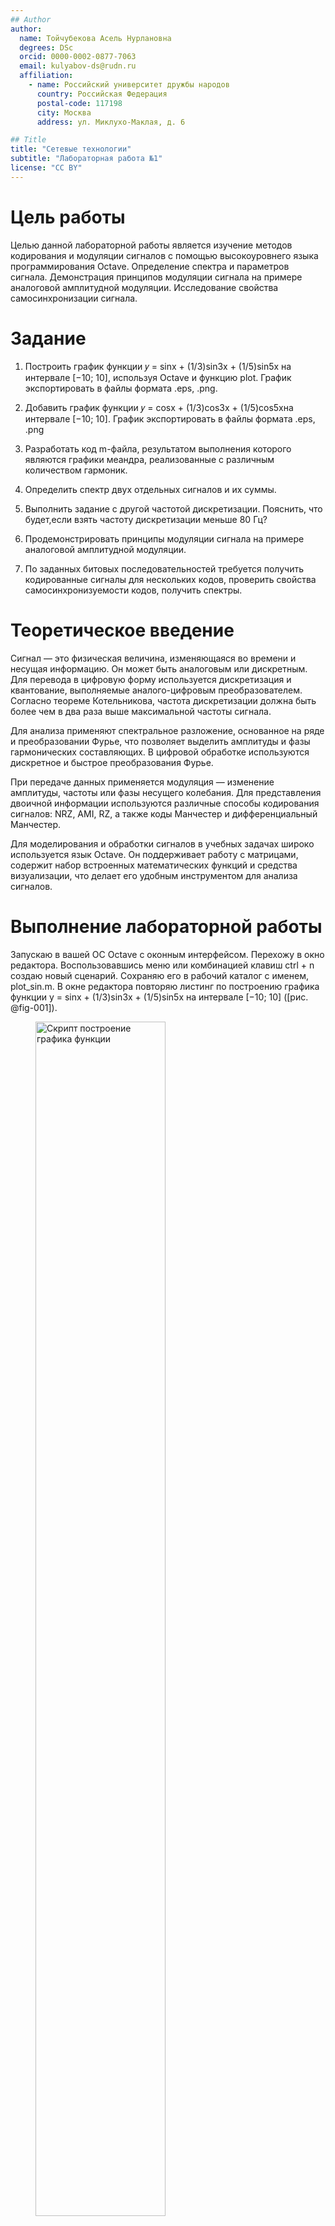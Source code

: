```yaml
---
## Author
author:
  name: Тойчубекова Асель Нурлановна
  degrees: DSc
  orcid: 0000-0002-0877-7063
  email: kulyabov-ds@rudn.ru
  affiliation:
    - name: Российский университет дружбы народов
      country: Российская Федерация
      postal-code: 117198
      city: Москва
      address: ул. Миклухо-Маклая, д. 6

## Title
title: "Сетевые технологии"
subtitle: "Лабораторная работа №1"
license: "CC BY"
---
```


# Цель работы

Целью данной лабораторной работы является изучение методов кодирования и модуляции сигналов с помощью высокоуровнего языка программирования Octave. Определение спектра и параметров
сигнала. Демонстрация принципов модуляции сигнала на примере аналоговой амплитудной модуляции. Исследование свойства самосинхронизации сигнала.

# Задание

1. Построить график функции 𝑦 = sinx + (1/3)sin3x + (1/5)sin5x на интервале
[−10; 10], используя Octave и функцию plot. График экспортировать в файлы формата .eps, .png.

2. Добавить график функции 𝑦 = cosx + (1/3)cos3x + (1/5)cos5xна интервале
[−10; 10]. График экспортировать в файлы формата .eps, .png

3. Разработать код m-файла, результатом выполнения которого являются графики меандра, реализованные с различным количеством гармоник.

4. Определить спектр двух отдельных сигналов и их суммы.

5. Выполнить задание с другой частотой дискретизации. Пояснить, что будет,если взять частоту дискретизации меньше 80 Гц?

6. Продемонстрировать принципы модуляции сигнала на примере аналоговой амплитудной модуляции.

7. По заданных битовых последовательностей требуется получить кодированные сигналы для нескольких кодов, проверить свойства самосинхронизуемости кодов, получить спектры.

# Теоретическое введение

Сигнал — это физическая величина, изменяющаяся во времени и несущая информацию. Он может быть аналоговым или дискретным. Для перевода в цифровую форму используется дискретизация и квантование, выполняемые аналого-цифровым преобразователем. Согласно теореме Котельникова, частота дискретизации должна быть более чем в два раза выше максимальной частоты сигнала.

Для анализа применяют спектральное разложение, основанное на ряде и преобразовании Фурье, что позволяет выделить амплитуды и фазы гармонических составляющих. В цифровой обработке используются дискретное и быстрое преобразования Фурье.

При передаче данных применяется модуляция — изменение амплитуды, частоты или фазы несущего колебания. Для представления двоичной информации используются различные способы кодирования сигналов: NRZ, AMI, RZ, а также коды Манчестер и дифференциальный Манчестер.

Для моделирования и обработки сигналов в учебных задачах широко используется язык Octave. Он поддерживает работу с матрицами, содержит набор встроенных математических функций и средства визуализации, что делает его удобным инструментом для анализа сигналов.

# Выполнение лабораторной работы

Запускаю в вашей ОС Octave с оконным интерфейсом. Перехожу в окно редактора. Воспользовавшись меню или комбинацией клавиш ctrl + n создаю новый сценарий. Сохраняю его в  рабочий каталог с именем, plot_sin.m. В окне редактора повторяю листинг по построению графика функции y = sinx + (1/3)sin3x + (1/5)sin5x на интервале [−10; 10] ([рис. @fig-001]).

![Скрипт построение графика функции](image/1.png){#fig-001 width=70%}

Запускаю сценарий на выполнение. В качестве результата выполнения кода открылось окно с построенным графиком и в рабочем каталоге появились файлы с графиками в форматах .eps, .png. ([рис. @fig-002]).

![графика функции y = sinx + (1/3)sin3x + (1/5)sin5x на интервале [−10; 10]](image/2.png){#fig-002 width=70%}

Сохраняю сценарий под другим названием и изменяю его так, чтобы на одном графике располагались отличающиеся по типу линий графики функций y = cosx + (1/3)cos3x + (1/5)cos5x на интервале [−10; 10]. ([рис. @fig-003]).

![ Скрипт построения графика функций y1 и y2 на интервале [−10; 10]](image/3.png){#fig-003 width=70%}

Итоговое изображение ([рис. @fig-004).

![ Графика функций y1 и y2 на интервале [−10; 10]](image/4.png){#fig-004 width=70%}

Создаю новый сценарий и сохраните его в рабочий каталог с именем, meandr.m. В коде созданного сценария задаю начальные значения ([рис. @fig-005).

![ Задание начальные значения](image/5.png){#fig-005 width=70%}

Разложение импульсного сигнала в форме меандра в частичный ряд Фурье можно задать формулой. Гармоники, образующие меандр, имеют амплитуду, обратно пропорциональную номеру соответствующей гармоники в спектре. ([рис. @fig-006).

![ Формула разложение импульсного сигнала ](image/6.png){#fig-006 width=70%}

Далее задаю массив значений гармоник массив элементов ряда. ([рис. @fig-007).

![ Задание массив значений гармоник массив элементов ряда ](image/7.png){#fig-007 width=70%}

Далее для построения в одном окне отдельных графиков меандра с различным количеством гармоник реализую суммирование ряда с накоплением и воспользуюсь функциями subplot и plot для построения графиков. ([рис. @fig-008).

![ Функциями subplot и plot для построения графиков](image/8.png){#fig-008 width=70%}

Экспортирую полученный график в файл в формате .png. ([рис. @fig-009).

![ Создание файла в формате .png ](image/9.png){#fig-009 width=70%}

Итоговый график. ([рис. @fig-010).

![ Графики меандра, содержащего различное число гармоник ](image/10.png){#fig-010 width=70%}

В рабочем каталоге создаю каталог spectre1 и в нём новый сценарий с именем, spectre.m. В коде созданного сценария задаю начальные значения. ([рис. @fig-011).

![ Задание начальных значений ](image/11.png){#fig-011 width=70%}

Далее в коде задаю два синусоидальных сигнала разной частоты. ([рис. @fig-012).

![ Задание два синусоидальных сигнала ](image/12.png){#fig-012 width=70%}

Строю графики сигналов. ([рис. @fig-013).

![ График сигналов ](image/13.png){#fig-013 width=70%}

Итоговый график. ([рис. @fig-014).

![ Два синусоидальных сигнала разной частоты ](image/14.png){#fig-014 width=70%}

С помощью быстрого преобразования Фурье нахожу спектры сигналов, добавив в файл spectre.m следующий код. ([рис. @fig-015).

![ Нахождения спектра сигналов ](image/15.png){#fig-015 width=70%}

Учитывая реализацию преобразования Фурье, корректирую график спектра: отбрасываю дублирующие отрицательные частоты, а также принимаю в расчёт то, что на каждом шаге вычисления быстрого преобразования Фурье происходит суммирование амплитуд сигналов.Итоговый график. ([рис. @fig-016).

![ График спектров синусоидальных сигналов ](image/16.png){#fig-016 width=70%}

 Нахожу спектр суммы рассмотренных сигналов, создав каталог spectr_sum и файл в нём spectre_sum.m с кодом. ([рис. @fig-017).

![ Спектр суммы рассмотренных сигналов ](image/17.png){#fig-017 width=70%}

В результате получается аналогичный предыдущему результат, т.е. спектр суммы сигналов должен быть равен сумме спектров сигналов, что вытекает из свойств преобразования Фурье. ([рис. @fig-018).

![ Спектр суммарного сигнала ](image/18.png){#fig-018 width=70%}

В рабочем каталоге создаю каталог modulation и в нём новый сценарий с именем am.m. ([рис. @fig-019).

![ Принципы модуляции сигнала на примере аналоговой амплитудной модуляции ](image/19.png){#fig-019 width=70%}

В результате получаю, что спектр произведения представляет собой свёртку спектров. ([рис. @fig-020).

![ Спектр сигнала при амплитудной модуляции ](image/20.png){#fig-020 width=70%}

В рабочем каталоге создаю каталог coding и в нём файлы main.m, maptowave.m, unipolar.m, ami.m, bipolarnrz.m, bipolarrz.m, manchester.m, diffmanc.m, calcspectre.m. ([рис. @fig-021).

![ Создание каталога и файлов ](image/21.png){#fig-021 width=70%}

В окне интерпретатора команд проверяю, установлен ли у вас пакет расширений signal. Она у меня установлена. ([рис. @fig-022).

![ Пакет расширений signal ](image/22.png){#fig-022 width=70%}

В файле main.m подключаю пакет signal и задаю входные кодовые последовательности. ([рис. @fig-023).

![ Редактирование main.m ](image/23.png){#fig-023 width=70%}
 
Затем в этом же файле прописваю вызовы функций для построения графиков модуляций кодированных сигналов для кодовой последовательности data. ([рис. @fig-024).

![ Редактирование main.m ](image/24.png){#fig-024 width=70%}

Затем в этом же файле прописываю вызовы функций для построения графиков модуляций кодированных сигналов для кодовой последовательности data_sync. ([рис. @fig-025).

![ Редактирование main.m ](image/25.png){#fig-025 width=70%}

Далее в этом же файле прописываю вызовы функций для построения графиков спектров. ([рис. @fig-026).

![ Редактирование main.m ](image/26.png){#fig-026 width=70%}

В файле maptowave.m пропишите функцию, которая по входному битовому потоку строит график сигнала. ([рис. @fig-027).

![ Редактирование  maptowave.m  ](image/27.png){#fig-027 width=70%}

В файлах unipolar.m, ami.m, bipolarnrz.m, bipolarrz.m, manchester.m, diffmanc.m прописываю соответствующие функции преобразования кодовой последовательности data с вызовом функции maptowave для построения соответствующего графика. Униполярное кодирование: ([рис. @fig-028).

![ Редактирование  unipolar.m  ](image/28.png){#fig-028 width=70%}

Кодирование AMI: ([рис. @fig-029).

![ Редактирование  ami.m  ](image/29.png){#fig-029 width=70%}

Кодирование NRZ: ([рис. @fig-030).

![ Редактирование  bipolarnrz.m  ](image/30.png){#fig-030 width=70%}

Кодирование RZ: ([рис. @fig-031).

![ Редактирование  bipolarrz.m ](image/31.png){#fig-031 width=70%}

Манчестерское кодирование: ([рис. @fig-032).

![ Редактирование  manchester.m ](image/32.png){#fig-032 width=70%}

Дифференциальное манчестерское кодирование: ([рис. @fig-033).

![ Редактирование  diffmanc.m ](image/33.png){#fig-033 width=70%}

В файле calcspectre.m прописываю функцию построения спектра сигнала. ([рис. @fig-034).

![ Редактирование  calcspectre.m ](image/34.png){#fig-034 width=70%}

Запускаю главный скрипт main.m. В каталоге signal  получены файлы с графиками кодированного сигнала. ([рис. @fig-035).

![ Каталоге signal ](image/35.png){#fig-035 width=70%}

В каталоге sync— файлы с графиками, иллюстрирующими свойства самосинхронизации. ([рис. @fig-036).

![ Каталоге sync ](image/36.png){#fig-036 width=70%}

В каталоге spectre — файлы с графиками спектров сигналов. ([рис. @fig-037).

![ Каталоге spectre ](image/37.png){#fig-037 width=70%}


# Выводы

В ходе выполнения лабораторной работы № 1 я изучила методы кодирования и модуляции сигналов с помощью высокоуровнего языка программирования Octave. Определила спектр и параметр
сигнала. Демонстрировала принципы модуляции сигнала на примере аналоговой амплитудной модуляции. Исследовала свойства самосинхронизации сигнала.

